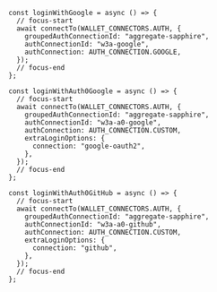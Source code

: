 ```tsx title="App.tsx"
const loginWithGoogle = async () => {
  // focus-start
  await connectTo(WALLET_CONNECTORS.AUTH, {
    groupedAuthConnectionId: "aggregate-sapphire",
    authConnectionId: "w3a-google",
    authConnection: AUTH_CONNECTION.GOOGLE,
  });
  // focus-end
};

const loginWithAuth0Google = async () => {
  // focus-start
  await connectTo(WALLET_CONNECTORS.AUTH, {
    groupedAuthConnectionId: "aggregate-sapphire",
    authConnectionId: "w3a-a0-google",
    authConnection: AUTH_CONNECTION.CUSTOM,
    extraLoginOptions: {
      connection: "google-oauth2",
    },
  });
  // focus-end
};

const loginWithAuth0GitHub = async () => {
  // focus-start
  await connectTo(WALLET_CONNECTORS.AUTH, {
    groupedAuthConnectionId: "aggregate-sapphire",
    authConnectionId: "w3a-a0-github",
    authConnection: AUTH_CONNECTION.CUSTOM,
    extraLoginOptions: {
      connection: "github",
    },
  });
  // focus-end
};
```
